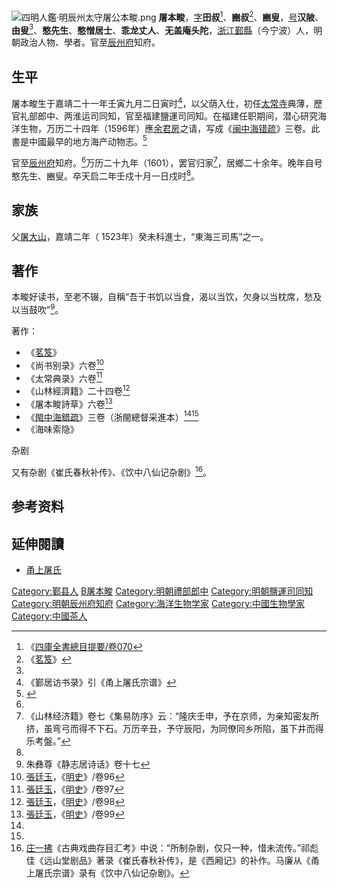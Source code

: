 [[File:四明人鑑·明辰州太守屠公本畯.png|thumb]]
'''屠本畯'''{{BD|1542年|10月10日|1622年|11月3日|Tu屠}}，[[表字|字]]'''田叔'''<ref name="#1">《[[s:四庫全書總目提要/卷070|四庫全書總目提要/卷070]]</ref>、'''豳叔'''<ref name="#2">《[[s:茗笈|茗笈]]》</ref>、'''豳叟'''，[[号|号]]'''汉陂'''、'''由叟'''<ref name="#2"/>、'''憨先生'''、'''憨憎居士'''、'''乖龙丈人'''、'''无盖庵头陀'''，[[浙江|浙江]][[鄞縣|鄞縣]]（今宁波）人，明朝政治人物、學者。官至[[辰州府|辰州府]]知府。

==生平==
屠本畯生于嘉靖二十一年壬寅九月二日寅时<ref name="#3">《鄞居访书录》引《甬上屠氏宗谱》</ref>，以父荫入仕，初任[[太常寺|太常寺]]典薄，歷官礼部郎中、两淮运司同知，官至福建鹽運司同知。在福建任职期间，潜心研究海洋生物，万历二十四年（1596年）應[[余寅|余君房]]之请，写成《[[闽中海错疏|闽中海错疏]]》三卷。此書是中國最早的地方海产动物志。<ref name="sohu_tuyouyou">{{Cite web |url=https://www.sohu.com/a/221210809_181847 |title=屠呦呦先祖也是科学大咖 曾写现存最早的水产动物志! |access-date=2021-11-28 |archive-date=2021-11-28 |archive-url=https://web.archive.org/web/20211128191732/https://www.sohu.com/a/221210809_181847 }}</ref>

官至[[辰州府|辰州府]]知府。<ref name="#3"/>万历二十九年（1601），罢官归家<ref>《山林经济籍》卷七《集易防序》云：“隆庆壬申，予在京师，为亲知密友所挤，虽弯弓而得不下石。万历辛丑，予守辰阳，为同僚同乡所陷，虽下井而得乐考盤。”</ref>，居鄉二十余年。晚年自号憨先生、豳叟。卒天启二年壬戍十月一日戍时<ref name="#3"/>。

== 家族 ==
父[[屠大山|屠大山]]，嘉靖二年（ 1523年）癸未科進士，“東海三司馬”之一。

==著作==
本畯好读书，至老不辍，自稱“吾于书饥以当食，渴以当饮，欠身以当枕席，愁及以当鼓吹”<ref>朱彝尊《静志居诗话》卷十七</ref>。

;著作：
*《[[s:茗笈|茗笈]]》
*《尚书别录》六卷<ref>[[張廷玉|張廷玉]]，《[[明史|明史]]》/卷96</ref>
*《太常典录》六卷<ref>[[張廷玉|張廷玉]]，《[[明史|明史]]》/卷97</ref>
*《山林經濟籍》二十四卷<ref>[[張廷玉|張廷玉]]，《[[明史|明史]]》/卷98</ref>
*《屠本畯詩草》六卷<ref>[[張廷玉|張廷玉]]，《[[明史|明史]]》/卷99</ref>
*《[[s:閩中海錯疏|閩中海錯疏]]》三卷（浙閩總督采進本）<ref name="#1"/><ref name="sohu_tuyouyou"/>
*《海味索隐》

;杂剧
又有杂剧《崔氏春秋补传》、《饮中八仙记杂剧》<ref>[[庄一拂|庄一拂]]《古典戏曲存目汇考》中说：“所制杂剧，仅只一种，惜未流传。”祁彪佳《远山堂剧品》著录《崔氏春秋补传》，是《西厢记》的补作。马廉从《甬上屠氏宗谱》录有《饮中八仙记杂剧》。</ref>。

== 参考资料 ==
{{reflist|2}}

==延伸閱讀==
{{Wikisource further reading}}
*[[甬上屠氏|甬上屠氏]]

{{start box}}
{{s-off}}
{{s-before|[[吳維魁|吳維魁]]}}
{{s-title|明朝辰州府知府|1600年－1603年}}
{{s-after|[[瞿汝稷|瞿汝稷]]}}
{{end box}}

{{Authority control}}

{{DEFAULTSORT:Tu屠}}
[[Category:鄞县人|Category:鄞县人]]
[[Category:甬上屠氏|B屠本畯]]
[[Category:明朝禮部郎中|Category:明朝禮部郎中]]
[[Category:明朝鹽運司同知|Category:明朝鹽運司同知]]
[[Category:明朝辰州府知府|Category:明朝辰州府知府]]
[[Category:海洋生物学家|Category:海洋生物学家]]
[[Category:中國生物學家|Category:中國生物學家]]
[[Category:中國茶人|Category:中國茶人]]
